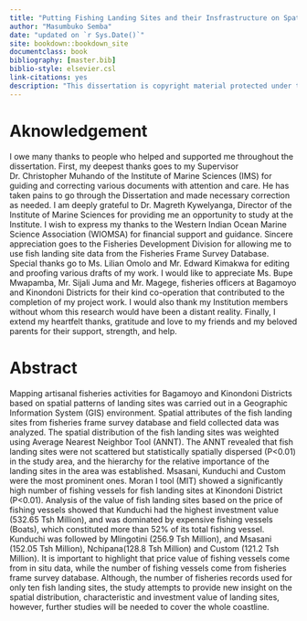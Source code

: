 ```yaml
--- 
title: "Putting Fishing Landing Sites and their Insfrastructure on Spatial Aspect"
author: "Masumbuko Semba"
date: "updated on `r Sys.Date()`"
site: bookdown::bookdown_site
documentclass: book
bibliography: [master.bib]
biblio-style: elsevier.csl
link-citations: yes
description: "This dissertation is copyright material protected under the Berne Convention, the Copyright Act 1999 and other international and national enactments, in that behalf, on intellectual property. It may not be reproduced by any means, in full or in part, except for short extracts in fair dealings, for research or private study, critical scholarly review or discourse with an acknowledgement, without the written permission of the Directorate of Postgraduate Studies, on behalf of both the author and the University of Dar es Salaam"
---
```


# Aknowledgement {-}
I owe many thanks to people who helped and supported me throughout the dissertation. First, my deepest thanks goes to my Supervisor Dr. Christopher Muhando of the Institute of Marine Sciences (IMS) for guiding and correcting various documents with attention and care. He has taken pains to go through the Dissertation and made necessary correction as needed. I am deeply grateful to Dr. Magreth Kywelyanga, Director of the Institute of Marine Sciences for providing me an opportunity to study at the Institute. I wish to express my thanks to the Western Indian Ocean Marine Science Association (WIOMSA) for financial support and guidance. Sincere appreciation goes to the Fisheries Development Division for allowing me to use fish landing site data from the Fisheries Frame Survey Database. Special thanks go to Ms. Lilian Omolo and Mr. Edward Kimakwa for editing and proofing various drafts of my work. I would like to appreciate Ms. Bupe Mwapamba, Mr. Sijali Juma and Mr. Magege, fisheries officers at Bagamoyo and Kinondoni Districts for their kind co-operation that contributed to the completion of my project work. I would also thank my Institution members without whom this research would have been a distant reality. Finally, I extend my heartfelt thanks, gratitude and love to my friends and my beloved parents for their support, strength, and help.

# Abstract {-}
Mapping artisanal fisheries activities for Bagamoyo and Kinondoni Districts based on  spatial patterns of landing sites was carried out in a Geographic Information System (GIS) environment. Spatial attributes of the fish landing sites from fisheries frame survey database and field collected data was analyzed. The spatial distribution of the fish landing sites was weighted using Average Nearest Neighbor Tool (ANNT). The ANNT revealed that fish landing sites were not scattered but statistically spatially dispersed (P<0.01) in the study area, and the hierarchy for the relative importance of the landing sites in the area was established. Msasani, Kunduchi and Custom were the most prominent ones. Moran I tool (MIT) showed a significantly high number of fishing vessels for fish landing sites at Kinondoni District (P<0.01). Analysis of the value of fish landing sites based on the price of fishing vessels showed that Kunduchi had the highest investment value (532.65 Tsh Million), and was dominated by expensive fishing vessels (Boats), which constituted more than 52% of its total fishing vessel. Kunduchi was followed by Mlingotini (256.9 Tsh Million), and Msasani (152.05 Tsh Million), Nchipana(128.8 Tsh Million) and Custom (121.2 Tsh Million). It is important to highlight that price value of fishing vessels come from in situ data, while the number of fishing vessels come from fisheries frame survey database. Although, the number of fisheries records used for only ten fish landing sites, the study attempts to provide new insight on the spatial distribution, characteristic and investment value of landing sites, however, further studies will be needed to cover the whole coastline.  
